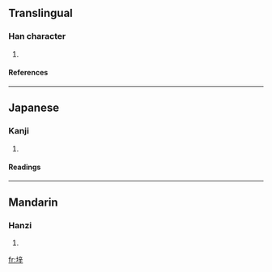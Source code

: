==Translingual==
===Han character===
{{Han char|rn=32|rad=土|as=07|sn=10|four=4014<sub>1</sub>|canj=土卜廿十 (GYTJ), X土卜廿十 (XGYTJ)}}
# {{defn|Han}}
====References====
{{Han ref|kx=0228.310|dkj=05088|dj=0464.380|hdz=10446.110|uh=57B6|ud=22454|bh=D153|bd=53587}}
----
==Japanese==
===Kanji===
{{ja-kanji|grade=|rs=土07}}
# {{defn|Japanese}} 
====Readings====
{{ja-readings|on=[[せい]] (sei), [[しょう]] (shō)|kun=}}
----
==Mandarin==
===Hanzi===
{{cmn-hanzi|pin=[[xīng]] (xing1)|wg=hsing<sup>1</sup>}}
# {{defn|Mandarin}}

[[fr:垶]]